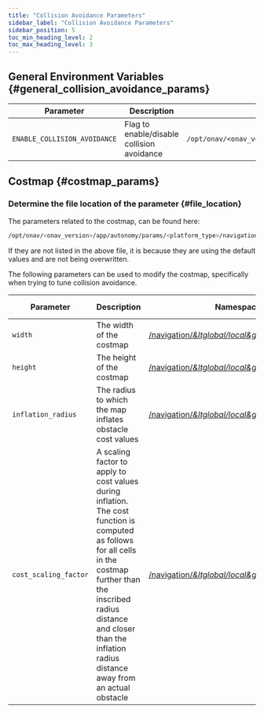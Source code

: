 ```yaml
---
title: "Collision Avoidance Parameters"
sidebar_label: "Collision Avoidance Parameters"
sidebar_position: 5
toc_min_heading_level: 2
toc_max_heading_level: 3
---
```


## General Environment Variables {#general_collision_avoidance_params}

| Parameter                    | Description                                | File                                           | Default |
| ---------------------------- | ------------------------------------------ | ---------------------------------------------- | ------- |
| `ENABLE_COLLISION_AVOIDANCE` | Flag to enable/disable collision avoidance | `/opt/onav/<onav_version>/config/autonomy.env` | false   |

## Costmap {#costmap_params}

### Determine the file location of the parameter {#file_location}

The parameters related to the costmap, can be found here:

```bash
/opt/onav/<onav_version>/app/autonomy/params/<platform_type>/navigation/costmap_<global/local>.yaml
```

If they are not listed in the above file, it is because they are using the default values and are not being overwritten.

The following parameters can be used to modify the costmap, specifically when trying to tune
collision avoidance.

| Parameter             | Description                                                                                                                                                                                                                                            | Namespace                                                             | SI Units |
| --------------------- | ------------------------------------------------------------------------------------------------------------------------------------------------------------------------------------------------------------------------------------------------------ | --------------------------------------------------------------------- | :------: |
| `width`               | The width of the costmap                                                                                                                                                                                                                               | [/navigation/_&ltglobal/local&gt_\_costmap](#file_location)           |  **m**   |
| `height`              | The height of the costmap                                                                                                                                                                                                                              | [/navigation/_&ltglobal/local&gt_\_costmap](#file_location)           |  **m**   |
| `inflation_radius`    | The radius to which the map inflates obstacle cost values                                                                                                                                                                                              | [/navigation/_&ltglobal/local&gt_\_costmap/inflation](#file_location) |  **m**   |
| `cost_scaling_factor` | A scaling factor to apply to cost values during inflation. The cost function is computed as follows for all cells in the costmap further than the inscribed radius distance and closer than the inflation radius distance away from an actual obstacle | [/navigation/_&ltglobal/local&gt_\_costmap/inflation](#file_location) |    -     |
